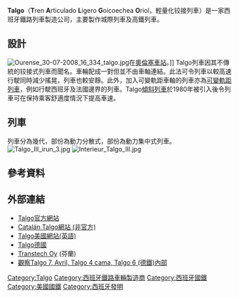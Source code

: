 {{Infobox company
|type         = [[私人企業|私人企業]]
|name         = Talgo
|logo = [[File:Talgo_logo.svg|center]]
|location     = [[Las_Rozas_de_Madrid|Las Rozas de Madrid]], Spain<ref>[http://www.railgrup.net/pdf/talgo.pdf Information about Talgo] {{webarchive|url=https://web.archive.org/web/20120425132515/http://www.railgrup.net/pdf/talgo.pdf |date=2012-04-25 }}</ref>
|industry     = 製造鐵路列車 
|products     = [[鐵路機車|鐵路機車]]<br>[[高鐵列車|高鐵列車]]<br>[[城際列車|城際列車]]
|num_employees= 1,100 (西班牙)
|homepage     = [http://www.talgo.com/ talgo.com]
}}
'''Talgo'''（'''T'''ren '''A'''rticulado '''L'''igero '''G'''oicoechea '''O'''riol，輕量化铰接列車）是一家西班牙鐵路列車製造公司，主要製作城際列車及高鐵列車。

==設計==
[[File:Ourense_30-07-2008_16_334_talgo.jpg|thumb]]在[[奧倫塞車站|奧倫塞車站]]。]]
Talgo列車因其不傳統的铰接式列車而聞名。車輪配成一對但並不由車軸連結。此法可令列車以較高速行駛同時減少搖晃，列車也較安靜。此外，加入可變軌距車軸的列車亦為[[可變軌距列車|可變軌距列車]]，例如行駛西班牙及法國邊界的列車。Talgo[[傾斜列車|傾斜列車]]於1980年被引入後令列車可在保持乘客舒適度情況下提高車速。

==列車==
列車分為幾代，部份為動力分散式，部份為動力集中式列車。
[[File:Talgo_III_irun_3.jpg|thumb]]
[[File:Interieur_Talgo_III.jpg|thumb]]
==參考資料==
{{reflist}}

==外部連結==
{{commons|Talgo|Talgo}}
*[http://www.talgo.com/ Talgo官方網站]
*[https://web.archive.org/web/20100218130530/http://www.catalantalgo.com/ Catalán Talgo網站 (非官方)]
*[https://web.archive.org/web/20120718012312/http://www.talgoamerica.com/ Talgo美國網站(英語)]
*[https://web.archive.org/web/20190502163155/http://www.talgo.de/ Talgo德國]
*[https://web.archive.org/web/20190810032402/http://talgo.fi/ Transtech Oy] (芬蘭)
*[http://www.kaemena360.com/home/long-distance-trains-2/spanish-talgo.html 觀察Talgo 7, Avril, Talgo 4 cama, Talgo 6 (德鐵)內部] {{Wayback|url=http://www.kaemena360.com/home/long-distance-trains-2/spanish-talgo.html |date=20201204234315 }}

{{高速鐵路}}

[[Category:Talgo|Category:Talgo]]
[[Category:西班牙鐵路車輛製造商|Category:西班牙鐵路車輛製造商]]
[[Category:西班牙國鐵|Category:西班牙國鐵]]
[[Category:美國國鐵|Category:美國國鐵]]
[[Category:西班牙發明|Category:西班牙發明]]